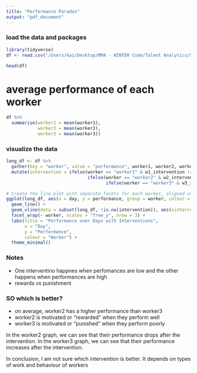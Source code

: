 ```yaml
---
title: "Performance Paradox"
output: "pdf_document"
---
```


### load the data and packages
```r
library(tidyverse)
df <- read.csv("/Users/kaz/Desktop/MMA - WINTER Code/Talent Analytics/Session3/performance_data.csv")
```

```r
head(df)
```

# average performance of each worker
```r
df %>%
  summarise(worker1 = mean(worker1),
            worker2 = mean(worker2),
            worker3 = mean(worker3))
```



### visualize the data
```r
long_df <- df %>%
  gather(key = "worker", value = "performance", worker1, worker2, worker3) %>%
  mutate(intervention = ifelse(worker == "worker1" & w1_intervention != "None", as.character(day),
                               ifelse(worker == "worker2" & w2_intervention != "None", as.character(day),
                                      ifelse(worker == "worker3" & w3_intervention != "None", as.character(day), NA))))

# Create the line plot with separate facets for each worker, aligned vertically
ggplot(long_df, aes(x = day, y = performance, group = worker, colour = worker)) +
  geom_line() +
  geom_vline(data = subset(long_df, !is.na(intervention)), aes(xintercept = as.numeric(intervention)), linetype = "dashed") +
  facet_wrap(~ worker, scales = "free_y", nrow = 3) +
  labs(title = "Performance over Days with Interventions",
       x = "Day",
       y = "Performance",
       colour = "Worker") +
  theme_minimal()

```

### Notes
- One interventino happnes when perfomances are low and the other happens when performances are high
- rewards vs punishment

### SO which is better?
- on average, worker2 has a higher performance than worker3
- worker2 is motivated or "rewarded" when they perform well
- worker3 is motivated or "punished" when they perform poorly

In the worker2 graph, we can see that their performance drops after the intervention. In the worker3 graph, we can see that their performance increases after the intervention.


In conclusion, I am not sure which intervention is better. It depends on types of work and behaviour of workers